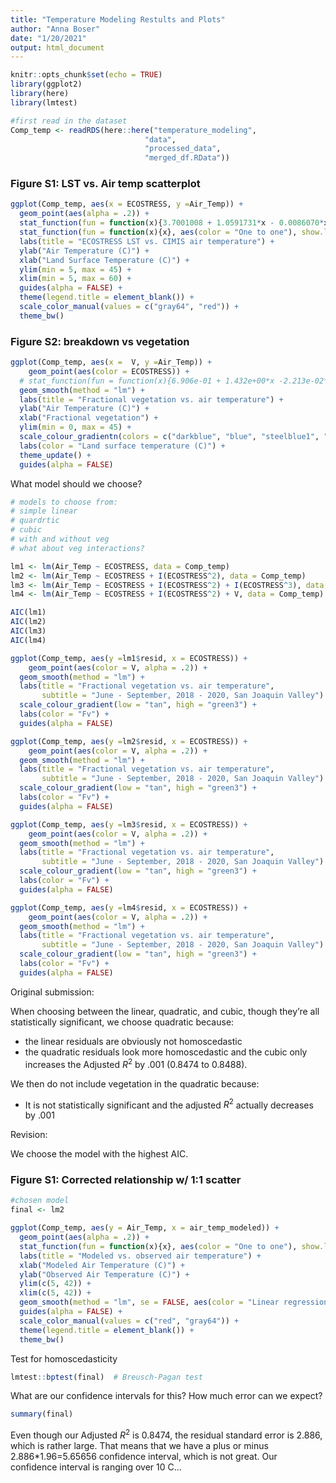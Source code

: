 ```yaml
---
title: "Temperature Modeling Restults and Plots"
author: "Anna Boser"
date: "1/20/2021"
output: html_document
---
```


```r
knitr::opts_chunk$set(echo = TRUE)
library(ggplot2)
library(here)
library(lmtest)
```


```r
#first read in the dataset
Comp_temp <- readRDS(here::here("temperature_modeling", 
                              "data", 
                              "processed_data", 
                              "merged_df.RData"))
```


### Figure S1: LST vs. Air temp scatterplot
```r
ggplot(Comp_temp, aes(x = ECOSTRESS, y =Air_Temp)) + 
  geom_point(aes(alpha = .2)) +
  stat_function(fun = function(x){3.7001008 + 1.0591731*x - 0.0086070*x^2 }, aes(color = "Quadratic regression"), size = 1, show.legend = TRUE) + 
  stat_function(fun = function(x){x}, aes(color = "One to one"), show.legend = TRUE) + 
  labs(title = "ECOSTRESS LST vs. CIMIS air temperature") + 
  ylab("Air Temperature (C)") + 
  xlab("Land Surface Temperature (C)") + 
  ylim(min = 5, max = 45) + 
  xlim(min = 5, max = 60) + 
  guides(alpha = FALSE) +
  theme(legend.title = element_blank()) + 
  scale_color_manual(values = c("gray64", "red")) + 
  theme_bw()
```


### Figure S2: breakdown vs vegetation
```r
ggplot(Comp_temp, aes(x =  V, y =Air_Temp)) + 
    geom_point(aes(color = ECOSTRESS)) +
  # stat_function(fun = function(x){6.906e-01 + 1.432e+00*x -2.213e-02*x^2 + 1.473e-04*x^3}, show.legend = TRUE) + 
  geom_smooth(method = "lm") + 
  labs(title = "Fractional vegetation vs. air temperature") + 
  ylab("Air Temperature (C)") + 
  xlab("Fractional vegetation") + 
  ylim(min = 0, max = 45) + 
  scale_colour_gradientn(colors = c("darkblue", "blue", "steelblue1", "white", "yellow", "orange", "red")) + 
  labs(color = "Land surface temperature (C)") + 
  theme_update() + 
  guides(alpha = FALSE)

```


What model should we choose? 

```r
# models to choose from: 
# simple linear 
# quardrtic
# cubic
# with and without veg
# what about veg interactions? 

lm1 <- lm(Air_Temp ~ ECOSTRESS, data = Comp_temp)
lm2 <- lm(Air_Temp ~ ECOSTRESS + I(ECOSTRESS^2), data = Comp_temp)
lm3 <- lm(Air_Temp ~ ECOSTRESS + I(ECOSTRESS^2) + I(ECOSTRESS^3), data = Comp_temp)
lm4 <- lm(Air_Temp ~ ECOSTRESS + I(ECOSTRESS^2) + V, data = Comp_temp)
```

```r
AIC(lm1)
AIC(lm2)
AIC(lm3)
AIC(lm4)
```

```r
ggplot(Comp_temp, aes(y =lm1$resid, x = ECOSTRESS)) + 
    geom_point(aes(color = V, alpha = .2)) +
  geom_smooth(method = "lm") + 
  labs(title = "Fractional vegetation vs. air temperature", 
       subtitle = "June - September, 2018 - 2020, San Joaquin Valley") + 
  scale_colour_gradient(low = "tan", high = "green3") + 
  labs(color = "Fv") + 
  guides(alpha = FALSE)

ggplot(Comp_temp, aes(y =lm2$resid, x = ECOSTRESS)) + 
    geom_point(aes(color = V, alpha = .2)) +
  geom_smooth(method = "lm") + 
  labs(title = "Fractional vegetation vs. air temperature", 
       subtitle = "June - September, 2018 - 2020, San Joaquin Valley") + 
  scale_colour_gradient(low = "tan", high = "green3") + 
  labs(color = "Fv") + 
  guides(alpha = FALSE)

ggplot(Comp_temp, aes(y =lm3$resid, x = ECOSTRESS)) + 
    geom_point(aes(color = V, alpha = .2)) +
  geom_smooth(method = "lm") + 
  labs(title = "Fractional vegetation vs. air temperature", 
       subtitle = "June - September, 2018 - 2020, San Joaquin Valley") + 
  scale_colour_gradient(low = "tan", high = "green3") + 
  labs(color = "Fv") + 
  guides(alpha = FALSE)

ggplot(Comp_temp, aes(y =lm4$resid, x = ECOSTRESS)) + 
    geom_point(aes(color = V, alpha = .2)) +
  geom_smooth(method = "lm") + 
  labs(title = "Fractional vegetation vs. air temperature", 
       subtitle = "June - September, 2018 - 2020, San Joaquin Valley") + 
  scale_colour_gradient(low = "tan", high = "green3") + 
  labs(color = "Fv") + 
  guides(alpha = FALSE)
```

Original submission: 

When choosing between the linear, quadratic, and cubic, though they're all statistically significant, we choose quadratic because:

 * the linear residuals are obviously not homoscedastic
 * the quadratic residuals look more homoscedastic and the cubic only increases the Adjusted $R^2$ by .001 (0.8474 to 0.8488). 

We then do not include vegetation in the quadratic because: 

 * It is not statistically significant and the adjusted $R^2$ actually decreases by .001
 
Revision: 

We choose the model with the highest AIC. 

### Figure S1: Corrected relationship w/ 1:1 scatter

```r
#chosen model
final <- lm2

ggplot(Comp_temp, aes(y = Air_Temp, x = air_temp_modeled)) + 
  geom_point(aes(alpha = .2)) +
  stat_function(fun = function(x){x}, aes(color = "One to one"), show.legend = TRUE) + 
  labs(title = "Modeled vs. observed air temperature") + 
  xlab("Modeled Air Temperature (C)") + 
  ylab("Observed Air Temperature (C)") + 
  ylim(c(5, 42)) + 
  xlim(c(5, 42)) + 
  geom_smooth(method = "lm", se = FALSE, aes(color = "Linear regression")) +
  guides(alpha = FALSE) +
  scale_color_manual(values = c("red", "gray64")) + 
  theme(legend.title = element_blank()) +
  theme_bw()
```

Test for homoscedasticity
```r
lmtest::bptest(final)  # Breusch-Pagan test
```

What are our confidence intervals for this? How much error can we expect? 
```r
summary(final)
```

Even though our Adjusted $R^2$ is 0.8474, the residual standard error is 2.886, which is rather large. That means that we have a plus or minus 2.886*1.96=5.65656 confidence interval, which is not great. Our confidence interval is ranging over 10 C... 